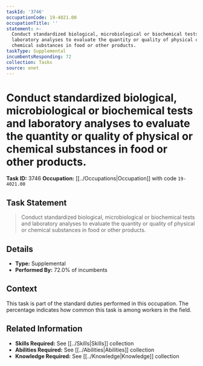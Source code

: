 ```yaml
---
taskId: '3746'
occupationCode: 19-4021.00
occupationTitle: ''
statement: >-
  Conduct standardized biological, microbiological or biochemical tests and
  laboratory analyses to evaluate the quantity or quality of physical or
  chemical substances in food or other products.
taskType: Supplemental
incumbentsResponding: 72
collection: Tasks
source: onet
---
```

# Conduct standardized biological, microbiological or biochemical tests and laboratory analyses to evaluate the quantity or quality of physical or chemical substances in food or other products.

**Task ID:** 3746
**Occupation:** [[../Occupations|Occupation]] with code `19-4021.00`

## Task Statement

> Conduct standardized biological, microbiological or biochemical tests and laboratory analyses to evaluate the quantity or quality of physical or chemical substances in food or other products.

## Details

- **Type:** Supplemental
- **Performed By:** 72.0% of incumbents

## Context

This task is part of the standard duties performed in this occupation. The percentage indicates how common this task is among workers in the field.

## Related Information

- **Skills Required:** See [[../Skills|Skills]] collection
- **Abilities Required:** See [[../Abilities|Abilities]] collection
- **Knowledge Required:** See [[../Knowledge|Knowledge]] collection
